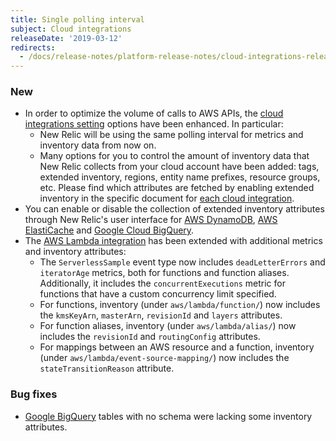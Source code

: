 ```yaml
---
title: Single polling interval
subject: Cloud integrations
releaseDate: '2019-03-12'
redirects:
  - /docs/release-notes/platform-release-notes/cloud-integrations-release-notes/2019-03-08-integrations-single-polling-interval
---
```


### New

* In order to optimize the volume of calls to AWS APIs, the [cloud integrations setting](https://docs.newrelic.com/docs/integrations/new-relic-integrations/getting-started/configure-polling-frequency-data-collection-cloud-integrations) options have been enhanced. In particular:
  * New Relic will be using the same polling interval for metrics and inventory data from now on.
  * Many options for you to control the amount of inventory data that New Relic collects from your cloud account have been added: tags, extended inventory, regions, entity name prefixes, resource groups, etc. Please find which attributes are fetched by enabling extended inventory in the specific document for [each cloud integration](https://docs.newrelic.com/docs/infrastructure/amazon-integrations/aws-integrations-list).
* You can enable or disable the collection of extended inventory attributes through New Relic's user interface for [AWS DynamoDB](https://docs.newrelic.com/docs/integrations/amazon-integrations/aws-integrations-list/aws-dynamodb-monitoring-integration), [AWS ElastiCache](https://docs.newrelic.com/docs/integrations/amazon-integrations/aws-integrations-list/aws-elasticache-monitoring-integration) and [Google Cloud BigQuery](https://docs.newrelic.com/docs/integrations/google-cloud-platform-integrations/gcp-integrations-list/google-bigquery-monitoring-integration).
* The [AWS Lambda integration](https://docs.newrelic.com/docs/integrations/amazon-integrations/aws-integrations-list/aws-lambda-monitoring-integration) has been extended with additional metrics and inventory attributes:
  * The `ServerlessSample` event type now includes `deadLetterErrors` and `iteratorAge` metrics, both for functions and function aliases. Additionally, it includes the `concurrentExecutions` metric for functions that have a custom concurrency limit specified.
  * For functions, inventory (under `aws/lambda/function/`) now includes the `kmsKeyArn`, `masterArn`, `revisionId` and `layers` attributes.
  * For function aliases, inventory (under `aws/lambda/alias/`) now includes the `revisionId` and `routingConfig` attributes.
  * For mappings between an AWS resource and a function, inventory (under `aws/lambda/event-source-mapping/`) now includes the `stateTransitionReason` attribute.

### Bug fixes

* [Google BigQuery](https://docs.newrelic.com/docs/integrations/google-cloud-platform-integrations/gcp-integrations-list/google-bigquery-monitoring-integration) tables with no schema were lacking some inventory attributes.
